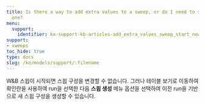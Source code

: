 ```yaml
---
title: Is there a way to add extra values to a sweep, or do I need to start a new
  one?
menu:
  support:
    identifier: ko-support-kb-articles-add_extra_values_sweep_start_new_one
support:
- sweeps
toc_hide: true
type: docs
slug: /ko/models/support/:filename
---
```


W&B 스윕이 시작되면 스윕 구성을 변경할 수 없습니다. 그러나 테이블 보기로 이동하여 확인란을 사용하여 run을 선택한 다음 **스윕 생성** 메뉴 옵션을 선택하여 이전 run을 기반으로 새 스윕 구성을 생성할 수 있습니다.
